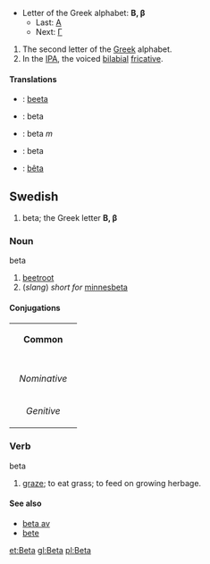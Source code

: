 *Letter of the Greek alphabet: '''&#914;, &#946;'''
**Last: [[alpha|&#913;]]
**Next: [[gamma|&#915;]]

#The second letter of the [[Greek]] alphabet.
#In the [[International Phonetic Alphabet|IPA]], the voiced [[bilabial]] [[fricative]].

==== Translations ====
*{{fi}}: [[beeta]]
*{{ia}}: beta
*{{pt}}: beta ''m''
*{{sv}}: beta
*{{vi}}: [[bêta]]

==Swedish==
#beta; the Greek letter '''Β, β'''
===Noun===
;beta
#[[beetroot]]
#(''slang'') ''short for'' [[minnesbeta]]
====Conjugations====
{| border=1 cellspacing=0 
| bgcolor=#FFFFF0 colspan=5 align=center | '''Common''' 
|- 
|- bgcolor=#FFFFF0 align=center 
! rowspan=2 | 
| colspan=2 width=105 | ''Singular'' 
| colspan=2 | ''Plural'' 
|- bgcolor=#FFFFF0 align=center 
| width=105 | ''Indefinite'' 
| width=105 | ''Definite'' 
| width=105 | ''Indefinite'' 
|  width=105 | ''Definite'' 
|- align=center 
| width=105 bgcolor=#FFFFF0 | ''Nominative'' 
| [[beta]] 
| [[betan]] 
| [[betor]] 
| [[betorna]] 
|- align=center 
| width=105 bgcolor=#FFFFF0 | ''Genitive'' 
| [[betas]] 
| [[betans]] 
| [[betors]] 
| [[betornas]]
|} 
===Verb===
;beta
#[[graze]]; to eat grass; to feed on growing herbage.

====See also====
*[[beta av]]
*[[bete]]

[[et:Beta]]
[[gl:Beta]]
[[pl:Beta]]